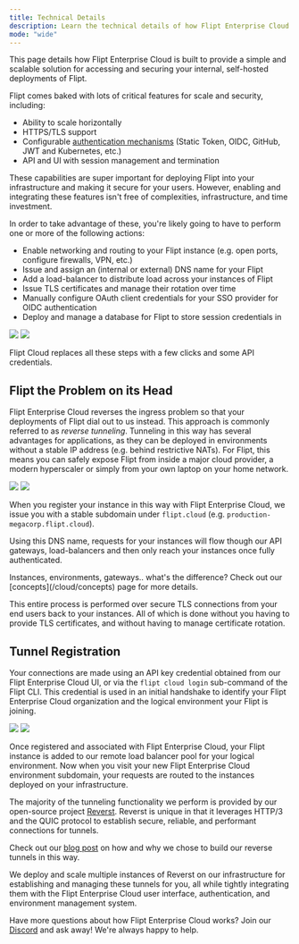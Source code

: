 ```yaml
---
title: Technical Details
description: Learn the technical details of how Flipt Enterprise Cloud works
mode: "wide"
---
```


This page details how Flipt Enterprise Cloud is built to provide a simple and scalable solution for accessing and securing your internal, self-hosted deployments of Flipt.

Flipt comes baked with lots of critical features for scale and security, including:

- Ability to scale horizontally
- HTTPS/TLS support
- Configurable [authentication mechanisms](/configuration/authentication) (Static Token, OIDC, GitHub, JWT and Kubernetes, etc.)
- API and UI with session management and termination

These capabilities are super important for deploying Flipt into your infrastructure and making it secure for your users.
However, enabling and integrating these features isn't free of complexities, infrastructure, and time investment.

In order to take advantage of these, you're likely going to have to perform one or more of the following actions:

- Enable networking and routing to your Flipt instance (e.g. open ports, configure firewalls, VPN, etc.)
- Issue and assign an (internal or external) DNS name for your Flipt
- Add a load-balancer to distribute load across your instances of Flipt
- Issue TLS certificates and manage their rotation over time
- Manually configure OAuth client credentials for your SSO provider for OIDC authentication
- Deploy and manage a database for Flipt to store session credentials in

<img
  className="block dark:hidden"
  src="/images/cloud/architecture/common-infrastructure-light.svg"
/>
<img
  className="hidden dark:block"
  src="/images/cloud/architecture/common-infrastructure-dark.svg"
/>

Flipt Cloud replaces all these steps with a few clicks and some API credentials.

## Flipt the Problem on its Head

Flipt Enterprise Cloud reverses the ingress problem so that your deployments of Flipt dial out to us instead.
This approach is commonly referred to as _reverse tunneling_.
Tunneling in this way has several advantages for applications, as they can be deployed in environments without a stable IP address (e.g. behind restrictive NATs).
For Flipt, this means you can safely expose Flipt from inside a major cloud provider, a modern hyperscaler or simply from your own laptop on your home network.

<img
  className="block dark:hidden"
  src="/images/cloud/architecture/architecture-overview-light.svg"
/>
<img
  className="hidden dark:block"
  src="/images/cloud/architecture/architecture-overview-dark.svg"
/>

When you register your instance in this way with Flipt Enterprise Cloud, we issue you with a stable subdomain under `flipt.cloud` (e.g. `production-megacorp.flipt.cloud`).

Using this DNS name, requests for your instances will flow though our API gateways, load-balancers and then only reach your instances once fully authenticated.

<Info>
  Instances, environments, gateways.. what's the difference? Check out our
  [concepts](/cloud/concepts) page for more details.
</Info>

This entire process is performed over secure TLS connections from your end users back to your instances.
All of which is done without you having to provide TLS certificates, and without having to manage certificate rotation.

## Tunnel Registration

Your connections are made using an API key credential obtained from our Flipt Enterprise Cloud UI, or via the `flipt cloud login` sub-command of the Flipt CLI.
This credential is used in an initial handshake to identify your Flipt Enterprise Cloud organization and the logical environment your Flipt is joining.

<img
  className="block dark:hidden"
  src="/images/cloud/architecture/handshake-light.svg"
/>
<img
  className="hidden dark:block"
  src="/images/cloud/architecture/handshake-dark.svg"
/>

Once registered and associated with Flipt Enterprise Cloud, your Flipt instance is added to our remote load balancer pool for your logical environment.
Now when you visit your new Flipt Enterprise Cloud environment subdomain, your requests are routed to the instances deployed on your infrastructure.

The majority of the tunneling functionality we perform is provided by our open-source project [Reverst](https://github.com/flipt-io/reverst).
Reverst is unique in that it leverages HTTP/3 and the QUIC protocol to establish secure, reliable, and performant connections for tunnels.

Check out our [blog post](https://blog.flipt.io/so-we-built-reverst) on how and why we chose to build our reverse tunnels in this way.

We deploy and scale multiple instances of Reverst on our infrastructure for establishing and managing these tunnels for you, all while tightly integrating them with the Flipt Enterprise Cloud user interface, authentication, and environment management system.

Have more questions about how Flipt Enterprise Cloud works? Join our [Discord](https://flipt.io/discord) and ask away! We're always happy to help.
